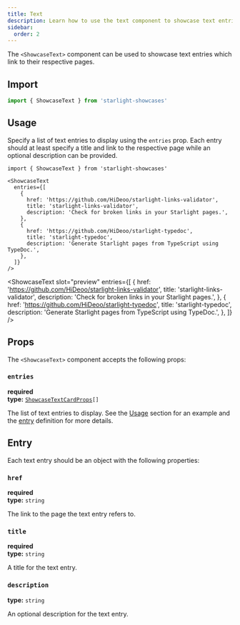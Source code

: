 ```yaml
---
title: Text
description: Learn how to use the text component to showcase text entries.
sidebar:
  order: 2
---
```


The `<ShowcaseText>` component can be used to showcase text entries which link to their respective pages.

## Import

```js
import { ShowcaseText } from 'starlight-showcases'
```

## Usage

Specify a list of text entries to display using the `entries` prop.
Each entry should at least specify a title and link to the respective page while an optional description can be provided.


<Preview>

```mdx title="src/content/docs/showcase.mdx"
import { ShowcaseText } from 'starlight-showcases'

<ShowcaseText
  entries={[
    {
      href: 'https://github.com/HiDeoo/starlight-links-validator',
      title: 'starlight-links-validator',
      description: 'Check for broken links in your Starlight pages.',
    },
    {
      href: 'https://github.com/HiDeoo/starlight-typedoc',
      title: 'starlight-typedoc',
      description: 'Generate Starlight pages from TypeScript using TypeDoc.',
    },
  ]}
/>
```

<ShowcaseText
  slot="preview"
  entries={[
    {
      href: 'https://github.com/HiDeoo/starlight-links-validator',
      title: 'starlight-links-validator',
      description: 'Check for broken links in your Starlight pages.',
    },
    {
      href: 'https://github.com/HiDeoo/starlight-typedoc',
      title: 'starlight-typedoc',
      description: 'Generate Starlight pages from TypeScript using TypeDoc.',
    },
  ]}
/>

</Preview>

## Props

The `<ShowcaseText>` component accepts the following props:

### `entries`

**required**  
**type:** <code><a href="#entry">ShowcaseTextCardProps</a>[]</code>

The list of text entries to display.
See the [Usage](#usage) section for an example and the [entry](#entry) definition for more details.

## Entry

Each text entry should be an object with the following properties:

### `href`

**required**  
**type:** `string`

The link to the page the text entry refers to.

### `title`

**required**  
**type:** `string`

A title for the text entry.

### `description`

**type:** `string`

An optional description for the text entry.
